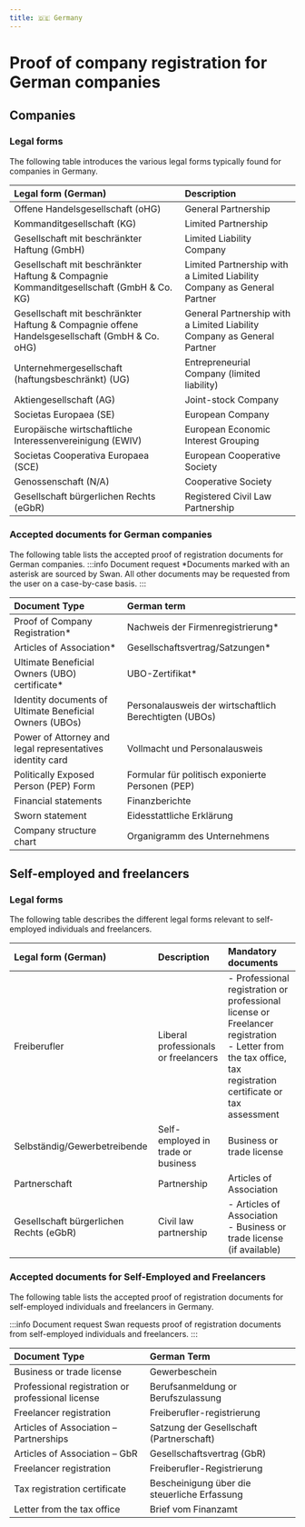 ```yaml
---
title: 🇩🇪 Germany
---
```


# Proof of company registration for German companies


<DocumentsIntro country="🇩🇪 Germany" />

## Companies

### Legal forms
The following table introduces the various legal forms typically found for companies in Germany.

| Legal form (German)                                            | Description                                                            |
| :------------------------------------------------------------- | :--------------------------------------------------------------------- |
| Offene Handelsgesellschaft (oHG)                               | General Partnership                                                    |
| Kommanditgesellschaft (KG)                                     | Limited Partnership                                                    |
| Gesellschaft mit beschränkter Haftung (GmbH)                   | Limited Liability Company                                              |
| Gesellschaft mit beschränkter Haftung & Compagnie Kommanditgesellschaft (GmbH & Co. KG) | Limited Partnership with a Limited Liability Company as General Partner |
| Gesellschaft mit beschränkter Haftung & Compagnie offene Handelsgesellschaft (GmbH & Co. oHG) | General Partnership with a Limited Liability Company as General Partner |
| Unternehmergesellschaft (haftungsbeschränkt) (UG)              | Entrepreneurial Company (limited liability)                            |
| Aktiengesellschaft (AG)                                        | Joint-stock Company                                                    |
| Societas Europaea (SE)                                         | European Company                                                       |
| Europäische wirtschaftliche Interessenvereinigung (EWIV)        | European Economic Interest Grouping                                    |
| Societas Cooperativa Europaea (SCE)                            | European Cooperative Society                                            |
| Genossenschaft (N/A)                                           | Cooperative Society                                                    |
| Gesellschaft bürgerlichen Rechts (eGbR)                       | Registered Civil Law Partnership                                       |

### Accepted documents for German companies
The following table lists the accepted proof of registration documents for German companies.
:::info Document request
*Documents marked with an asterisk are sourced by Swan. 
All other documents may be requested from the user on a case-by-case basis. 
:::

| Document Type                              | German term                                                  |
| :----------------------------------------- | :----------------------------------------------------------- |
| Proof of Company Registration* | Nachweis der Firmenregistrierung*                               |
| Articles of Association* | Gesellschaftsvertrag/Satzungen*                                |
| Ultimate Beneficial Owners (UBO) certificate* | UBO-Zertifikat*                                               |
| Identity documents of Ultimate Beneficial Owners (UBOs)                  | Personalausweis der wirtschaftlich Berechtigten (UBOs)       |
| Power of Attorney and legal representatives identity card | Vollmacht und Personalausweis                                    |
| Politically Exposed Person (PEP) Form      | Formular für politisch exponierte Personen (PEP)             |
| Financial statements                       | Finanzberichte                                               |
| Sworn statement                            | Eidesstattliche Erklärung                                     |
| Company structure chart                    | Organigramm des Unternehmens                                  |

## Self-employed and freelancers

### Legal forms
The following table describes the different legal forms relevant to self-employed individuals and freelancers.

| Legal form (German)                | Description                           | Mandatory documents                                                                                                                                                               |
| :--------------------------------- | :------------------------------------ | :-------------------------------------------------------------------------------------------------------------------------------------------------------------------------------- |
| Freiberufler                       | Liberal professionals or freelancers  | - Professional registration or professional license or Freelancer registration <br/> - Letter from the tax office, tax registration certificate or tax assessment               |
| Selbständig/Gewerbetreibende       | Self-employed in trade or business   | Business or trade license	                                                                                                                                                                   |
| Partnerschaft                      | Partnership                           | Articles of Association                                                                                                                                                         |
| Gesellschaft bürgerlichen Rechts (eGbR) | Civil law partnership                 | - Articles of Association <br/> - Business or trade license (if available)                                                                                                                |

### Accepted documents for Self-Employed and Freelancers
The following table lists the accepted proof of registration documents for self-employed individuals and freelancers in Germany.

:::info Document request
Swan requests proof of registration documents from self-employed individuals and freelancers.
:::

| Document Type                              | German Term                                   |
| :----------------------------------------- | :-------------------------------------------- |
| Business or trade license                  | Gewerbeschein                                 |
| Professional registration or professional license | Berufsanmeldung or Berufszulassung          |
| Freelancer registration                    | Freiberufler-registrierung                    |
| Articles of Association – Partnerships     | Satzung der Gesellschaft (Partnerschaft)      |
| Articles of Association – GbR              | Gesellschaftsvertrag (GbR)                    |
| Freelancer registration                    | Freiberufler-Registrierung                    |
| Tax registration certificate               | Bescheinigung über die steuerliche Erfassung |
| Letter from the tax office                 | Brief vom Finanzamt                           |
